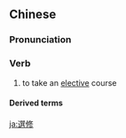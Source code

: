 {{also|选修}}
==Chinese==
{{zh-forms|s=选修}}

===Pronunciation===
{{zh-pron
|m=xuǎnxiū
|c=syun2 sau1
|mn=soán-siu
|cat=v
}}

===Verb===
{{zh-verb}}

# to take an [[elective]] course

====Derived terms====
{{zh-der|選修課}}

[[ja:選修]]